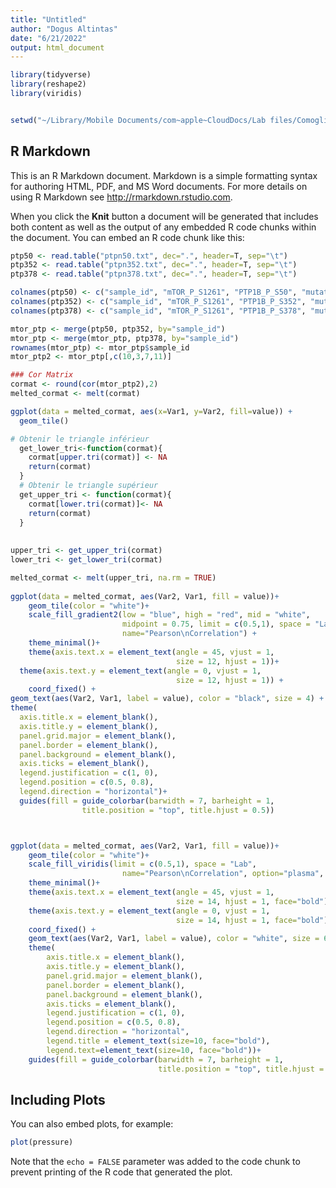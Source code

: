 ```yaml
---
title: "Untitled"
author: "Dogus Altintas"
date: "6/21/2022"
output: html_document
---
```


```r
library(tidyverse)
library(reshape2)
library(viridis)


setwd("~/Library/Mobile Documents/com~apple~CloudDocs/Lab files/Comoglio/Manuscripts/Flare effect/TCGA ptpn phospho mtor phospho")
```

## R Markdown

This is an R Markdown document. Markdown is a simple formatting syntax for authoring HTML, PDF, and MS Word documents. For more details on using R Markdown see <http://rmarkdown.rstudio.com>.

When you click the **Knit** button a document will be generated that includes both content as well as the output of any embedded R code chunks within the document. You can embed an R code chunk like this:

```r
ptp50 <- read.table("ptpn50.txt", dec=".", header=T, sep="\t")
ptp352 <- read.table("ptpn352.txt", dec=".", header=T, sep="\t")
ptp378 <- read.table("ptpn378.txt", dec=".", header=T, sep="\t")

colnames(ptp50) <- c("sample_id", "mTOR_P_S1261", "PTP1B_P_S50", "mutations", "CNV")
colnames(ptp352) <- c("sample_id", "mTOR_P_S1261", "PTP1B_P_S352", "mutations", "CNV")
colnames(ptp378) <- c("sample_id", "mTOR_P_S1261", "PTP1B_P_S378", "mutations", "CNV")

mtor_ptp <- merge(ptp50, ptp352, by="sample_id")
mtor_ptp <- merge(mtor_ptp, ptp378, by="sample_id")
rownames(mtor_ptp) <- mtor_ptp$sample_id
mtor_ptp2 <- mtor_ptp[,c(10,3,7,11)]

### Cor Matrix
cormat <- round(cor(mtor_ptp2),2)
melted_cormat <- melt(cormat)

ggplot(data = melted_cormat, aes(x=Var1, y=Var2, fill=value)) + 
  geom_tile()

# Obtenir le triangle inférieur
  get_lower_tri<-function(cormat){
    cormat[upper.tri(cormat)] <- NA
    return(cormat)
  }
  # Obtenir le triangle supérieur
  get_upper_tri <- function(cormat){
    cormat[lower.tri(cormat)]<- NA
    return(cormat)
  }
  
  
upper_tri <- get_upper_tri(cormat)
lower_tri <- get_lower_tri(cormat)

melted_cormat <- melt(upper_tri, na.rm = TRUE)
  
ggplot(data = melted_cormat, aes(Var2, Var1, fill = value))+
    geom_tile(color = "white")+
    scale_fill_gradient2(low = "blue", high = "red", mid = "white", 
                         midpoint = 0.75, limit = c(0.5,1), space = "Lab",
                         name="Pearson\nCorrelation") +
    theme_minimal()+ 
    theme(axis.text.x = element_text(angle = 45, vjust = 1, 
                                     size = 12, hjust = 1))+
  theme(axis.text.y = element_text(angle = 0, vjust = 1, 
                                     size = 12, hjust = 1)) +
    coord_fixed() +
geom_text(aes(Var2, Var1, label = value), color = "black", size = 4) +
theme(
  axis.title.x = element_blank(),
  axis.title.y = element_blank(),
  panel.grid.major = element_blank(),
  panel.border = element_blank(),
  panel.background = element_blank(),
  axis.ticks = element_blank(),
  legend.justification = c(1, 0),
  legend.position = c(0.5, 0.8),
  legend.direction = "horizontal")+
  guides(fill = guide_colorbar(barwidth = 7, barheight = 1,
                title.position = "top", title.hjust = 0.5))



ggplot(data = melted_cormat, aes(Var2, Var1, fill = value))+
    geom_tile(color = "white")+
    scale_fill_viridis(limit = c(0.5,1), space = "Lab",
                         name="Pearson\nCorrelation", option="plasma", direction=-1) +
    theme_minimal()+ 
    theme(axis.text.x = element_text(angle = 45, vjust = 1, 
                                     size = 14, hjust = 1, face="bold"))+
    theme(axis.text.y = element_text(angle = 0, vjust = 1, 
                                     size = 14, hjust = 1, face="bold")) +
    coord_fixed() +
    geom_text(aes(Var2, Var1, label = value), color = "white", size = 6, fontface="bold") +
    theme(
        axis.title.x = element_blank(),
        axis.title.y = element_blank(),
        panel.grid.major = element_blank(),
        panel.border = element_blank(),
        panel.background = element_blank(),
        axis.ticks = element_blank(),
        legend.justification = c(1, 0),
        legend.position = c(0.5, 0.8),
        legend.direction = "horizontal",
        legend.title = element_text(size=10, face="bold"),
        legend.text=element_text(size=10, face="bold"))+
    guides(fill = guide_colorbar(barwidth = 7, barheight = 1,
                                 title.position = "top", title.hjust = 0.5))
```

## Including Plots

You can also embed plots, for example:

```r
plot(pressure)
```

Note that the `echo = FALSE` parameter was added to the code chunk to prevent printing of the R code that generated the plot.
